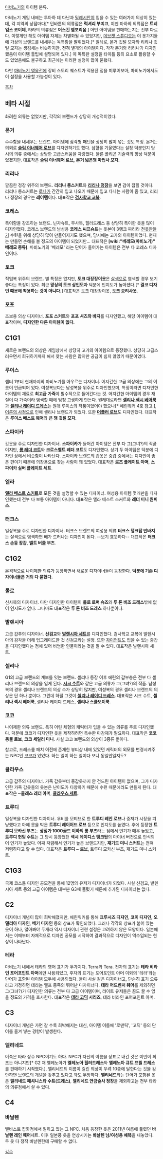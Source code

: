 [[마비노기]]의 아이템 분류.

마비노기 게임 내에는 투아하 데 다난과 [[밀레시안]]이 입을 수 있는 여러가지 의상이 있는데, 각 지역의 상점마다[* 던바튼의 의류점은 '''럭셔리 부띠끄''', 이멘 마하의 의류점은 '''트레임스 코이데''', 타라의 의류점은 '''어스킨 엠포리움'''.] 어떤 아이템을 판매하는지는 전부 다르다. 이렇게만 해도 아이템 자체는 차별화될 수 있었지만, [[데브캣 스튜디오]]는 이 옷가지들에 가상의 브랜드를 내세우는 독특함을 발휘했다.[* 일례로, 몬거 깃털 모자와 리리나 깃털 모자는 생김새는 비슷하지만, 전혀 별개의 아이템이다. 각각 몬거와 리리나가 디자인했음이 아이템 툴팁에 설명되어 있다.] 이 독특한 설정을 타이틀 등의 요소로 활용할 수도 있었음에도 불구하고 최근에는 이러한 설정이 많이 묻혔다.

다만 [[마비노기 영웅전]]에 장비 스토리 퀘스트가 적용된 점을 미루어보아, 마비노기에서도 이 설정을 사용할 가능성이 있다.

[[목차]]

== 베타 시절 ==
화려한 의류는 없었지만, 각각의 브랜드가 상당히 개성적이었다. 
=== 몬거 ===
수수함을 내세우는 브랜드. 아이템에 삼각형 패턴을 상당히 많이 넣는 것도 특징. 몬거는 의외로 '''[[슬림 이너웨어 로브]]'''를 디자인하기도 했다. 심혈을 기울였다는 설정 덕분인지 당시의 의류 중에서는 상당한 고급스러움을 자랑했다. 물론 폴리곤 기술력의 향상 덕분이었겠지만.
대표작은 '''슬림 이너웨어 로브,''' '''몬거 넓은챙 마법사 모자.'''
=== 리리나 ===
깔끔한 정장 위주의 브랜드. '''리리나 롱스커트'''와 '''[[리리나 정장]]'''을 보면 감이 잡힐 것이다. 리리나 롱스커트는 [[로나]]가 간간히 입고 나오기 때문에 입고 다니는 사람이 좀 있고, 리리나 정장의 경우는 '''레어템'''이다.
대표작은 '''[[검사학교 교복]]'''.
=== 코레스 ===
특이함을 강조하는 브랜드. 닌자슈트, 무사복, 힐러드레스 등 상당히 특이한 옷을 많이 디자인했다. 코레스 브랜드의 남성용 '''코레스 씨프슈트'''는 옷본이 3랭크 짜리라 [[천옷만들기]] 수련을 위해 상당히 많이 만들어지기도 했으며, 당시에는 고가의 아이템이었다. 현재는 만들면 손해를 볼 정도의 아이템이 되었지만…
대표작은 '''[wiki:"베레모(마비노기)" 베레모 종류]'''. 마비노기의 '베레모' 라는 단어가 들어가는 아이템은 전부 다 코레스 디자인이다.
=== 토크 ===
직업복 위주의 브랜드. 별 특징은 없지만, '''토크 대장장이옷'''은 [[살색]]으로 염색할 경우 보기 좋다는 특징이 있다. 최근 '''망상의 토크 상인모자''' 덕분에 인지도가 높아졌다.[* '''결코 디자인 때문에 착용하는 것이 아니다.''']
대표작은 토크 대장장이옷, '''토크 요리사옷'''.
=== 포포 ===
초보용 의상 디자이너. '''포포 스커트'''와 '''포포 셔츠와 바지'''를 디자인했고, 해당 아이템이 대표작이며, '''디자인한 다른 아이템이 없다.'''

== C1G1 ==
새로운 브랜드의 의상은 게임상에서 상당히 고가의 아이템으로 등장했다. 상당히 고급스러우면서 희귀하기까지 해서 찾는 사람은 많지만 공급이 쉽지 않았기 때문이었다.
=== 루이스 ===
챕터 1부터 현재까지의 마비노기를 아우르는 디자이너. 어지간한 고급 의상에는 그의 이름이 언급되어 있다. 여성복보다는 남성복을 위주로 디자인했으며, 특징이라면 디자인한 아이템의 재료로 '''최고급 가죽'''이 필수적으로 들어간다는 것. 어지간한 아이템의 경우 재질이 다 가죽이라 염색할 때에 엄청 고생하게 만든다. 원래대로라면 '''[[셀리나 섹시 베어룩]]'''과 '''[[셀리나 레이디 드레스]]'''는 원래 루이스의 작품이었어야 했으나[* 에린워커 4호 참고.], [[어른의 사정]]으로 인해 셀리나 브랜드가 되었다. 또한 '''[[머플러 로브]]'''도 디자인했다.
대표작은 '''루이스 베스트 웨어'''와 '''큰 챙 깃털 모자'''.
=== 스파이카 ===
갑옷을 주로 디자인한 디자이너. '''스파이카'''가 들어간 아이템은 전부 다 그(그녀?)의 작품이지만, '''[[롱 레더 코트]]'''와 '''크로스벨트 레더 코트'''도 디자인했다. 상기 두 아이템은 덕분에 디자인 상에서 비슷함이 나타난다. 스파이카 브랜드의 갑옷은 중갑 중에서는 디자인이 좋은 편이기 때문에 의장용으로 찾는 사람이 꽤 있었다. 
대표작은 '''로즈 플레이트 아머''', '''스파이카 실버 플레이트 세트'''.
=== 엘라 ===
'''[[엘라 베스트 스커트]]'''로 모든 것을 설명할 수 있는 디자이너. 여성용 아이템 몇개만을 디자인했는데 전부 다 보통 아이템이 아니다.
대표작은 엘라 베스트 스커트와 '''레더 미니 원피스'''.
=== 터크스 ===
일상복을 주로 디자인한 디자이너. 터크스 브랜드의 여성용 의류 '''터크스 탱크탑 반바지'''는 살색으로 염색하면 배가 드러나는 디자인이 된다. --보기 흐뭇하다--
대표작은 '''터크스 손등 장갑''', '''벨트 버클 부츠'''.

== C1G2 ==
본격적으로 나이제한 의류가 등장하면서 새로운 디자이너들이 등장한다. '''덕분에 기존 디자이너들은 거의 다 묻혔다.'''
=== 롤로 ===
신사복의 디자이너. 다만 디자인한 아이템이 '''롤로 로퍼 슈즈'''와 '''투 톤 비조 드레스'''밖에 없어 인지도가 없다.
그나마도 대표작은 '''투 톤 비조 드레스''' 하나뿐이다.
=== 발렌시아 ===
고급 갑주의 디자이너. '''신검교'''와 '''[[발렌시아 세트]]'''를 디자인했다. 검사학교 교복에 발렌시아의 감각을 더해 업그레이드한 것 신검교라는 설정. 또한 [[자이언트]]도 입을 수 있는 중갑을 디자인했다는 점에 있어 비범한 인물이라는 것을 알 수 있다.
대표작은 발렌시아 세트.
=== 셀리나 ===
G1의 고급 브랜드의 계보를 잇는 브랜드. 셀리나 등장 이후 에린의 갑부층은 전부 다 셀리나 브랜드의 의상을 입게 된다. '''[[시크 수트]]'''와 같은 고급 의류가 그(그녀?)의 작품. 남성복의 경우 셀리나 브랜드의 의상 수가 상당히 많지만, 여성복의 경우 셀리나 브랜드의 의상은 단 하나 뿐이다. 그런데 하필 그것이 '''[[셀리나 레이디 드레스]]'''.
대표작은 시크 수트, '''셀리나 섹시 베어룩''', 셀리나 레이디 드레스, '''셀리나 스쿨보이룩'''.
=== 코코 ===
나이제한 의류 브랜드. 특히 어린 체형의 캐릭터가 입을 수 있는 의류를 주로 디자인했다. 덕분에 코코가 디자인한 옷을 제작하려면 특수한 마감재가 필요하다.
대표작은 '''코코 동물 로브''', '''코코 세일러 미니'''. 사실 코코 브랜드의 의상이 3종류 뿐이다.

참고로, 드레스룸 패치 이전에 존재한 뷰티샵 내에 있었던 캐릭터의 외모를 변경시켜주는 NPC인 [[코코]]가 있었다. 하는 일이 하는 일이다 보니 동일인일지도?
=== 클라우스 ===
고급 갑주의 디자이너. 가죽 갑옷부터 중갑옷까지 안 건드린 아이템이 없으며, 그가 디자인한 가죽 갑옷들의 옷본은 난이도가 다양하기 때문에 수련 때문에라도 만들게 된다.
대표작은 '''~클래스 레더 아머''', '''[[클라우스 세트]]'''. 

=== 트루디 ===
일상복을 디자인한 디자이너. 우비를 모티브로 한 '''트루디 레인 로브'''나 중저가 시장을 겨냥했다고 아예 못을 박은 '''트루디 레이어드 로브''' 등으로 인지도를 높였다. 후에 등장한 '''트루디 모카신 부츠'''는 '''상점가 1000골드 이하의 롱 부츠'''라는 점에서 인기가 매우 높았고, '''트루디 헌팅 수트'''는 그 당시 등장했던 '''섹시 레이디스 탱크탑'''의 마이너 버전으로 인식되어 인기가 높았다. 어째 저렴해서 인기가 높은 브랜드지만, '''재기드 미니 스커트'''는 전혀 저렴하다고 할 수 없다.
대표작은 '''트루디 ~ 로브''', 트루디 모카신 부츠, 재기드 미니 스커트.

== C1G3 ==
국제 코스튬 디자인 공모전을 통해 12명의 유저가 디자이너가 되었다. 사실 신검교, 발렌시아 세트 등의 고급 아이템은 대부분 G3때 풀렸기 때문에 추가된 디자이너는 없다.

== C2 ==
디자이너 개념이 많이 희박해졌지만, 에린워커를 통해 '''크루시즈 디자인''', '''코이 디자인''', '''오델리아 디자인''', '''베키 디자인''' 등의 상표가 확인되었다. 그러나 각각의 상표가 붙어 있는 옷이 하나, 많아봐야 두개라 역시 디자이너 관련 설정은 고려하지 않은 모양이다. 일본에서는 이때부터 자체적으로 디자인 공모를 시작하여 결과적으로 디자인이 역수입되는 현상이 나타난다.
=== 테라 ===
마비노기 내에서 테라의 영어 표기가 두가지다.  Terra와 Tera. 전자의 표기는 '''테라 비라인 포어포인트 아머'''에만 사용되었고, 후자의 표기는 포어포인트 아머 이외의 '테라'라는 단어가 포함된 아이템 모두에 사용되었다. 둘이 사실 같은 디자이너고, 단순히 표기 오류라고 가정하면 테라는 엘프 종족의 뛰어난 디자이너다. '''테라 어드벤처 웨어'''를 제외하면 그(그녀?)가 디자인한 의류는 전부 다 고급 아이템이며, 라이트 유저들은 꿈도 꿀 수 없을 정도의 가격을 호사한다.
대표작은 '''[[테라 고딕]] 시리즈''', 테라 비라인 포어포인트 아머.

== C3 ==
디자이너 개념은 가면 갈 수록 희박해지는 대신, 아이템 이름에 '로맨틱', '고딕' 등의 단어를 즐겨 넣는 경향이 발생한다.
=== 엘리네드 ===
이쪽은 타라 상주 NPC이기도 하다. NPC가 자신의 이름을 상표로 내건 것은 이번이 최초는 아니지만[* G2 때 엘레노아가 '''엘레노아 힐러드레스'''와 '''엘레노아 큐트 프릴 드레스'''를 판매하기 시작했다.], 엘리네드의 이름이 걸린 의상이 무려 10종에 달한다는 것을 감안하면 브랜드의 개념을 갖추고 있다고 봐도 무방하다. '''엘리네드'''라는 단어가 포함된 옷은 '''엘리네드 패셔니스타 수트(드레스)''', '''엘리네드 연금술사 정장'''을 제외하고는 전부 타라의 의류점에서 살 수 있다.

== C4 ==
=== 바날렌 ===
벨바스트 잡화점에서 일하고 있는 그 NPC. 처음 등장한 옷은 2011년 여름에 풀렸던 '''바날렌 레인 웨어'''세트. 이후 일본풍 옷을 연상시키는 '''바날렌 남/여성용 예복'''을 내놓았다. 두 옷 다 정작 바날렌한테 구매할 수 없다.


[[각주]]
